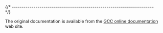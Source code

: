 
{/* ------------------------------------------------------------------------ */}

The original documentation is available from the
[GCC online documentation](https://gcc.gnu.org/onlinedocs/) web site.
